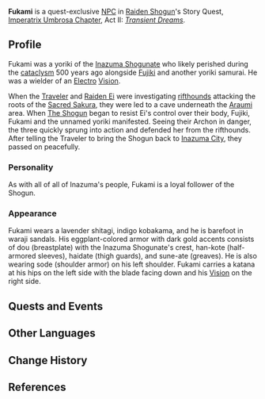 {{Meta
<!-- Remove this template after adding the missing info -->
|missing_NPC_profile  = yes
}}
{{Character Infobox
|type             = Quest NPC
|deceased         = Past
|image            = NPC Fukami.png
|region           = Inazuma
|affiliation      = Inazuma Shogunate
|affiliation2     = Shogun's Army
|element          = Electro
|title            = Samurai
|voiceEN          = [[imdb:nm13407037|Henry Schrader]]<ref name="Henry Schrader">Twitter: [https://twitter.com/HenrySchraderVO/status/1494004640962203649 EN VA Self Announcement]</ref>
|voiceCN          = 
|voiceJP          = 
}}
'''Fukami''' is a quest-exclusive [[NPC]] in [[Raiden Shogun]]'s Story Quest, [[Imperatrix Umbrosa Chapter]], Act II: ''[[Transient Dreams]]''.

==Profile==
Fukami was a yoriki of the [[Inazuma Shogunate]] who likely perished during the [[cataclysm]] 500 years ago alongside [[Fujiki]] and another yoriki samurai. He was a wielder of an [[Electro]] [[Vision]].

When the [[Traveler]] and [[Raiden Ei]] were investigating [[rifthounds]] attacking the roots of the [[Sacred Sakura]], they were led to a cave underneath the [[Araumi]] area. When [[The Shogun]] began to resist Ei's control over their body, Fujiki, Fukami and the unnamed yoriki manifested. Seeing their Archon in danger, the three quickly sprung into action and defended her from the rifthounds. After telling the Traveler to bring the Shogun back to [[Inazuma City]], they passed on peacefully.

===Personality===
As with all of all of Inazuma's people, Fukami is a loyal follower of the Shogun.

===Appearance===
Fukami wears a lavender shitagi, indigo kobakama, and he is barefoot in waraji sandals. His eggplant-colored armor with dark gold accents consists of dou (breastplate) with the Inazuma Shogunate's crest, han-kote (half-armored sleeves), haidate (thigh guards), and sune-ate (greaves). He is also wearing sode (shoulder armor) on his left shoulder. Fukami carries a katana at his hips on the left side with the blade facing down and his [[Vision]] on the right side.

==Quests and Events==
{{Quest Appearances}}
<!--
==Trivia==
-->

==Other Languages==
{{Other Languages|default_hidden = 1
|en      = Fukami
|zhs     = 深见
|zhs_rm  = Shēnjiàn
|zht     = 深見
|zht_rm  = Shēnjiàn
|ja      = 深見
|ja_rm   = Fukami
|ko      = 후카미
|ko_rm   = Hukami
|es      = Fukami
|fr      = Fukami
|ru      = Фуками
|th      = Fukami
|vi      = Fukami
|de      = Fukami
|id      = Fukami
|pt      = Fukami
}}

==Change History==
{{Change History|2.5}}

==References==
{{Reflist}}